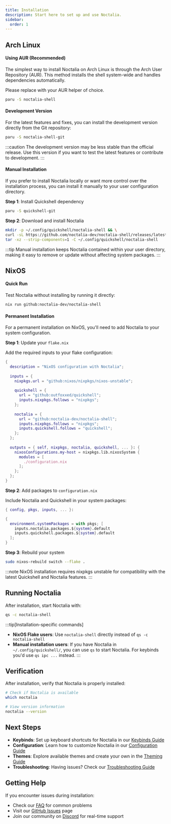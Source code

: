 ```yaml
---
title: Installation
description: Start here to set up and use Noctalia.
sidebar:
  order: 1
---
```


## Arch Linux

#### Using AUR (Recommended)

The simplest way to install Noctalia on Arch Linux is through the Arch User Repository (AUR). This method installs the shell system-wide and handles dependencies automatically.

Please replace with your AUR helper of choice.

```bash
paru -S noctalia-shell
```

#### Development Version

For the latest features and fixes, you can install the development version directly from the Git repository:

```bash
paru -S noctalia-shell-git
```

:::caution
The development version may be less stable than the official release. Use this version if you want to test the latest features or contribute to development.
:::

#### Manual Installation

If you prefer to install Noctalia locally or want more control over the installation process, you can install it manually to your user configuration directory.

**Step 1**: Install Quickshell dependency
```bash
paru -S quickshell-git
```

**Step 2**: Download and install Noctalia
```bash
mkdir -p ~/.config/quickshell/noctalia-shell && \
curl -sL https://github.com/noctalia-dev/noctalia-shell/releases/latest/download/noctalia-latest.tar.gz | \
tar -xz --strip-components=1 -C ~/.config/quickshell/noctalia-shell
```

:::tip
Manual installation keeps Noctalia contained within your user directory, making it easy to remove or update without affecting system packages.
:::

## NixOS

#### Quick Run

Test Noctalia without installing by running it directly:

```bash
nix run github:noctalia-dev/noctalia-shell
```

#### Permanent Installation

For a permanent installation on NixOS, you'll need to add Noctalia to your system configuration.

**Step 1**: Update your `flake.nix`

Add the required inputs to your flake configuration:

```nix
{
  description = "NixOS configuration with Noctalia";
  
  inputs = {
    nixpkgs.url = "github:nixos/nixpkgs/nixos-unstable";
    
    quickshell = {
      url = "github:outfoxxed/quickshell";
      inputs.nixpkgs.follows = "nixpkgs";
    };
    
    noctalia = {
      url = "github:noctalia-dev/noctalia-shell";
      inputs.nixpkgs.follows = "nixpkgs";
      inputs.quickshell.follows = "quickshell";
    };
  };
  
  outputs = { self, nixpkgs, noctalia, quickshell, ... }: {
    nixosConfigurations.my-host = nixpkgs.lib.nixosSystem {
      modules = [
        ./configuration.nix
      ];
    };
  };
}
```

**Step 2**: Add packages to `configuration.nix`

Include Noctalia and Quickshell in your system packages:

```nix
{ config, pkgs, inputs, ... }:

{
  environment.systemPackages = with pkgs; [
    inputs.noctalia.packages.${system}.default
    inputs.quickshell.packages.${system}.default
  ];
}
```

**Step 3**: Rebuild your system

```bash
sudo nixos-rebuild switch --flake .
```

:::note
NixOS installation requires nixpkgs unstable for compatibility with the latest Quickshell and Noctalia features.
:::

## Running Noctalia

After installation, start Noctalia with:

```bash
qs -c noctalia-shell
```

:::tip[Installation-specific commands]
- **NixOS Flake users**: Use `noctalia-shell` directly instead of `qs -c noctalia-shell`
- **Manual installation users**: If you have Noctalia in `~/.config/quickshell/`, you can use `qs` to start Noctalia. For keybinds you'd use `qs ipc ...` instead.
:::

## Verification

After installation, verify that Noctalia is properly installed:

```bash
# Check if Noctalia is available
which noctalia

# View version information
noctalia --version
```

## Next Steps

- **Keybinds**: Set up keyboard shortcuts for Noctalia in our [Keybinds Guide](./keybinds)
- **Configuration**: Learn how to customize Noctalia in our [Configuration Guide](./configuration)
- **Themes**: Explore available themes and create your own in the [Theming Guide](./theming)
- **Troubleshooting**: Having issues? Check our [Troubleshooting Guide](./troubleshooting)

## Getting Help

If you encounter issues during installation:

- Check our [FAQ](./faq) for common problems
- Visit our [GitHub Issues](https://github.com/noctalia-dev/noctalia-shell/issues) page
- Join our community on [Discord](https://discord.noctalia.dev) for real-time support